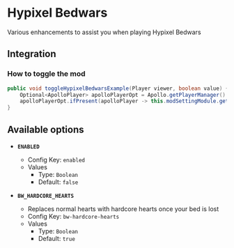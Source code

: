 # Hypixel Bedwars

Various enhancements to assist you when playing Hypixel Bedwars

## Integration

### How to toggle the mod

```java
public void toggleHypixelBedwarsExample(Player viewer, boolean value) {
    Optional<ApolloPlayer> apolloPlayerOpt = Apollo.getPlayerManager().getPlayer(viewer.getUniqueId());
    apolloPlayerOpt.ifPresent(apolloPlayer -> this.modSettingModule.getOptions().set(apolloPlayer, ModHypixelBedwars.ENABLED, value));
}
```

## Available options

- __`ENABLED`__
    - Config Key: `enabled`
    - Values
        - Type: `Boolean`
        - Default: `false`

- __`BW_HARDCORE_HEARTS`__
    - Replaces normal hearts with hardcore hearts once your bed is lost
    - Config Key: `bw-hardcore-hearts`
    - Values
        - Type: `Boolean`
        - Default: `true`

